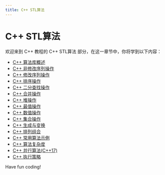 ```yaml
---
title: C++ STL算法
---
```


# C++ STL算法

欢迎来到 C++ 教程的 C++ STL算法 部分，在这一章节中，你将学到以下内容：

- [C++ 算法库概述](./0-overview-of-cpp-algorithm-library.mdx)
- [C++ 非修改序列操作](./1-cpp-non-modifying-sequence-operations.mdx)
- [C++ 修改序列操作](./2-cpp-modify-sequence-operation.mdx)
- [C++ 排序操作](./3-cpp-sort-operation.mdx)
- [C++ 二分查找操作](./4-cpp-binary-search-operation.mdx)
- [C++ 合并操作](./5-cpp-merge-operation.mdx)
- [C++ 堆操作](./6-cpp-heap-operation.mdx)
- [C++ 最值操作](./7-cpp-most-value-operation.mdx)
- [C++ 数值操作](./8-cpp-numerical-operations.mdx)
- [C++ 集合操作](./9-cpp-collection-operations.mdx)
- [C++ 生成与变换](./10-cpp-generation-and-transformation.mdx)
- [C++ 排列组合](./11-cpp-permutations-and-combinations.mdx)
- [C++ 常用算法示例](./12-cpp-common-algorithm-examples.mdx)
- [C++ 算法复杂度](./13-cpp-algorithm-complexity.mdx)
- [C++ 并行算法(C++17)](./14-cpp-parallel-algorithm-cpp17.mdx)
- [C++ 执行策略](./15-cpp-execution-strategy.mdx)

Have fun coding!